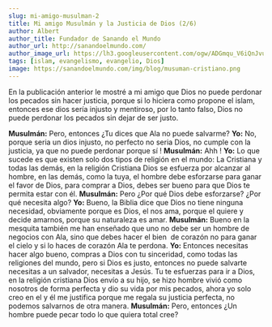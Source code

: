 ```yaml
---
slug: mi-amigo-musulman-2
title: Mi amigo Musulmán y la Justicia de Dios (2/6)
author: Albert
author_title: Fundador de Sanando el Mundo
author_url: http://sanandoelmundo.com/
author_image_url: https://lh3.googleusercontent.com/ogw/ADGmqu_V6iQnJvuIOUFQJ8ebZQW6vvBd8lk0fipmF92Z
tags: [islam, evangelismo, evangelio, Dios]
image: https://sanandoelmundo.com/img/blog/musuman-cristiano.png
---
```



<Redirect to="/articles/mi-amigo-musulman" />



En la publicación anterior le mostré a mi amigo que Dios no puede perdonar los pecados sin hacer justicia, porque si lo hiciera como propone el islam, entonces ese dios sería injusto y mentiroso, por lo tanto falso, Dios no puede perdonar los pecados sin dejar de ser justo.

**Musulmán:** Pero, entonces ¿Tu dices que Ala no puede salvarme?
**Yo:** No, porque seria un dios injusto, no perfecto no seria Dios, no cumple con la justicia, ya que no puede perdonar porque sí !
**Musulmán:** Ahh !
**Yo:** Lo que sucede es que existen solo dos tipos de religión en el mundo: La Cristiana y todas las demás, en la religión Cristiana Dios se esfuerza por alcanzar al hombre, en las demás, como la tuya, el hombre debe esforzarse para ganar el favor de Dios, para comprar a Dios, debes ser bueno para que Dios te permita estar con él.
**Musulmán:** Pero ¿Por qué Dios debe esforzarse? ¿Por qué necesita algo?
**Yo:** Bueno, la Biblia dice que Dios no tiene ninguna necesidad, obviamente porque es Dios, el nos ama, porque el quiere y decide amarnos, porque su naturaleza es amar.
**Musulmán:** Bueno en la mesquita también me han enseñado que uno no debe ser un hombre de negocios con Ala, sino que debes hacer el bien  de corazón no para ganar el cielo y si lo haces de corazón Ala te perdona.
**Yo:** Entonces necesitas hacer algo bueno, compras a Dios con tu sinceridad, como todas las religiones del mundo, pero si Dios es justo, entonces no puede salvarte necesitas a un salvador, necesitas a Jesús. Tu te esfuerzas para ir a Dios, en la religión cristiana Dios envío a su hijo, se hizo hombre vivió como nosotros de forma perfecta y dio su vida por mis pecados, ahora yo solo creo en el y él me justifica porque me regala su justicia perfecta, no podemos salvarnos de otra manera.
**Musulmán:** Pero, entonces ¿Un hombre puede pecar todo lo que quiera total cree?